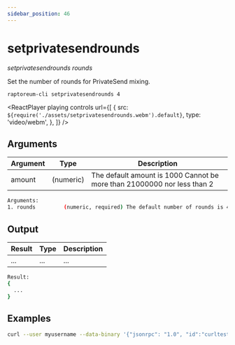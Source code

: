 ```yaml
---
sidebar_position: 46
---
```



# setprivatesendrounds

_setprivatesendrounds rounds_

Set the number of rounds for PrivateSend mixing.

`raptoreum-cli setprivatesendrounds 4`

<ReactPlayer
  playing
  controls
  url={[
    {
      src: `${require('./assets/setprivatesendrounds.webm').default}`,
      type: 'video/webm',
    },
  ]}
/>

## Arguments

| Argument | Type      | Description                                                             |
| -------- | --------- | ----------------------------------------------------------------------- |
| amount   | (numeric) | The default amount is 1000 Cannot be more than 21000000 nor less than 2 |

```bash
Arguments:
1. rounds         (numeric, required) The default number of rounds is 4 Cannot be more than 16 nor less than 2
```

## Output

| Result | Type | Description |
| ------ | ---- | ----------- |
| ...    | ...  | ...         |

```bash
Result:
{
  ...
}
```

## Examples

```bash
curl --user myusername --data-binary '{"jsonrpc": "1.0", "id":"curltest", "method": "setprivatesendrounds", "params": [16] }' -H 'content-type: text/plain;' http://127.0.0.1:9998/
```

